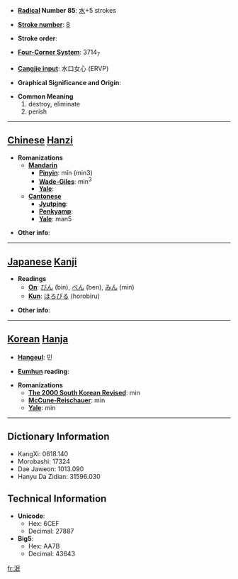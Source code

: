 * '''[[Wiktionary:Chinese radical index| Radical]] Number 85''': [[Wiktionary:Chinese radical index 水|水]]+5 strokes

* '''[[Wiktionary:Chinese total strokes index|Stroke number]]''': [[Wiktionary:Chinese total strokes index 8|8]]

* '''Stroke order''': 

* '''[[Wiktionary:Chinese four corner index|Four-Corner System]]''': 3714<sub>7</sub>

* '''[[Wiktionary:Chinese Cangjie index|Cangjie input]]''': 水口女心 (ERVP)

* '''Graphical Significance and Origin''': 

* '''Common Meaning'''
*#destroy, eliminate
*# perish


----

== [[Chinese]] [[Hanzi]] ==

* '''Romanizations'''
** '''[[Mandarin]]'''
*** '''[[Pinyin]]''': mǐn (min3)
*** '''[[Wade-Giles]]''': min<sup>3</sup>
*** '''[[Yale]]''': 
** '''[[Cantonese]]'''
*** '''[[Jyutping]]''':
*** '''[[Penkyamp]]''': 
*** '''[[Yale]]''': man5

* '''Other info''': 

----

== [[Japanese]] [[Kanji]] ==

* '''Readings'''
** '''[[On]]''': [[びん]] (bin), [[べん]] (ben), [[みん]] (min)
** '''[[Kun]]''': [[ほろびる]] (horobiru)

* '''Other info''':  

----

== [[Korean]] [[Hanja]] ==

* '''[[Hangeul]]''': 민

* '''[[Eumhun]] reading''': 

* '''Romanizations'''
** '''[[The 2000 South Korean Revised Romanization|The 2000 South Korean Revised]]''': min
** '''[[McCune-Reischauer]]''': min
** '''[[Yale]]''': min

----

== Dictionary Information ==

* KangXi: 0618.140
* Morobashi: 17324
* Dae Jaweon: 1013.090
* Hanyu Da Zidian: 31596.030

== Technical Information ==

* '''Unicode''':
** Hex: 6CEF
** Decimal: 27887
* '''Big5''':
** Hex: AA7B
** Decimal: 43643

[[fr:泯]]